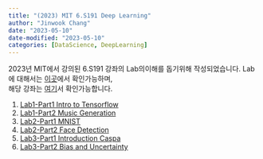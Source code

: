 ```yaml
---
title: "(2023) MIT 6.S191 Deep Learning"
author: "Jinwook Chang"
date: "2023-05-10"
date-modified: "2023-05-10"
categories: [DataScience, DeepLearning]
---
```


2023년 MIT에서 강의된 6.S191 강좌의 Lab의이해를 돕기위해 작성되었습니다.
Lab에 대해서는 [이곳](https://github.com/aamini/introtodeeplearning/)에서 확인가능하며,  
해당 강좌는 [여기](https://www.youtube.com/playlist?list=PLtBw6njQRU-rwp5__7C0oIVt26ZgjG9NI)서 확인가능합니다.

1. [Lab1-Part1 Intro to Tensorflow](../intro-to-tensorflow)
2. [Lab1-Part2 Music Generation](../music-generation)
3. [Lab2-Part1 MNIST]()
4. [Lab2-Part2 Face Detection]()
5. [Lab3-Part1 Introduction Caspa]()
6. [Lab3-Part2 Bias and Uncertainty]()
